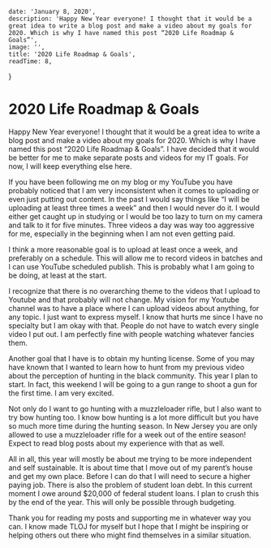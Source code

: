 
    date: 'January 8, 2020',
    description: 'Happy New Year everyone! I thought that it would be a great idea to write a blog post and make a video about my goals for 2020. Which is why I have named this post “2020 Life Roadmap & Goals”',
    image: '',
    title: '2020 Life Roadmap & Goals',
    readTime: 8,
}

# 2020 Life Roadmap & Goals

Happy New Year everyone! I thought that it would be a great idea to write a blog post and make a video about my goals for 2020. Which is why I have named this post “2020 Life Roadmap & Goals”. I have decided that it would be better for me to make separate posts and videos for my IT goals. For now, I will keep everything else here.

If you have been following me on my blog or my YouTube you have probably noticed that I am very inconsistent when it comes to uploading or even just putting out content. In the past I would say things like “I will be uploading at least three times a week” and then I would never do it. I would either get caught up in studying or I would be too lazy to turn on my camera and talk to it for five minutes. Three videos a day was way too aggressive for me, especially in the beginning when I am not even getting paid. 

I think a more reasonable goal is to upload at least once a week, and preferably on a schedule. This will allow me to record videos in batches and I can use YouTube scheduled publish. This is probably what I am going to be doing, at least at the start. 

I recognize that there is no overarching theme to the videos that I upload to Youtube and that probably will not change. My vision for my Youtube channel was to have a place where I can upload videos about anything, for any topic. I just want to express myself. I know that hurts me since I have no specialty but I am okay with that. People do not have to watch every single video I put out. I am perfectly fine with people watching whatever fancies them.

Another goal that I have is to obtain my hunting license. Some of you may have known that I wanted to learn how to hunt from my previous video about the perception of hunting in the black community. This year I plan to start. In fact, this weekend I will be going to a gun range to shoot a gun for the first time. I am very excited. 

Not only do I want to go hunting with a muzzleloader rifle, but I also want to try bow hunting too. I know bow hunting is a lot more difficult but you have so much more time during the hunting season. In New Jersey you are only allowed to use a muzzleloader rifle for a week out of the entire season! Expect to read blog posts about my experience with that as well.

All in all, this year will mostly be about me trying to be more independent and self sustainable. It is about time that I move out of my parent’s house and get my own place. Before I can do that I will need to secure a higher paying job. There is also the problem of student loan debt. In this current moment I owe around $20,000 of federal student loans. I plan to crush this by the end of the year. This will only be possible through budgeting. 

Thank you for reading my posts and supporting me in whatever way you can. I know made TLOJ for myself but I hope that I might be inspiring or helping others out there who might find themselves in a similar situation.

